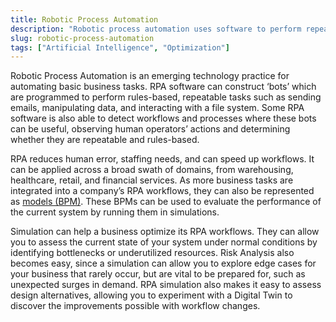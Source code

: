 ```yaml
---
title: Robotic Process Automation
description: "Robotic process automation uses software to perform repeatable business tasks."
slug: robotic-process-automation
tags: ["Artificial Intelligence", "Optimization"]
---
```


Robotic Process Automation is an emerging technology practice for automating basic business tasks. RPA software can construct ‘bots’ which are programmed to perform rules-based, repeatable tasks such as sending emails, manipulating data, and interacting with a file system. Some RPA software is also able to detect workflows and processes where these bots can be useful, observing human operators’ actions and determining whether they are repeatable and rules-based.

RPA reduces human error, staffing needs, and can speed up workflows. It can be applied across a broad swath of domains, from warehousing, healthcare, retail, and financial services. As more business tasks are integrated into a company’s RPA workflows, they can also be represented as [models (BPM)](https://hash.ai/glossary/business-process-modeling). These BPMs can be used to evaluate the performance of the current system by running them in simulations.

Simulation can help a business optimize its RPA workflows. They can allow you to assess the current state of your system under normal conditions by identifying bottlenecks or underutilized resources. Risk Analysis also becomes easy, since a simulation can allow you to explore edge cases for your business that rarely occur, but are vital to be prepared for, such as unexpected surges in demand. RPA simulation also makes it easy to assess design alternatives, allowing you to experiment with a Digital Twin to discover the improvements possible with workflow changes.